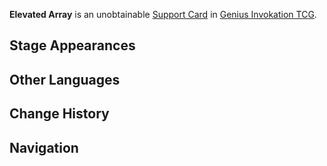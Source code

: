 {{Genius Invokation TCG Infobox
|id          = 421018
|image       = Elevated Array Support Card.png
|type        = Support Card
|group       = 
|effect      = DMG dealt by all Summons +1.
|source1     = 
|matching = 0
}}
'''Elevated Array''' is an unobtainable [[Support Card]] in [[Genius Invokation TCG]].

==Stage Appearances==
{{Genius Invokation TCG Stage Appearances}}

==Other Languages==
{{Other Languages
|en       = Elevated Array
|zhs      = 高调阵势
|zhs_rm   = 
|zht      = 高調陣勢
|zht_rm   = 
|zh_tl    = 
|ja       = 目立つ陣形
|ja_rm    = Medatsu Jinkei
|ja_tl    = 
|ko       = 고조된 기세
|ko_tl    = 
|es       = Formación aguda
|es_tl    = Acute Formation
|fr       = Formation élevée
|fr_tl    = Elevated Formation
|ru       = Величественное расположение
|ru_tl    = 
|th       = Elevated Array
|vi       = Thế Trận Hùng Hổ
|vi_tl    = 
|de       = Erhöhte Formation
|de_tl    = Elevated Formation
|id       = Elevated Array
|pt       = Formação Elevada
|pt_tl    = 
|tr       = Yüksek Dizilim
|tr_tl    = 
|it       = Formazione elevata
|it_tl    = 
}}

==Change History==
{{Change History|5.4}}

==Navigation==
{{Genius Invokation TCG Navbox|Support Card Unobtainable}}